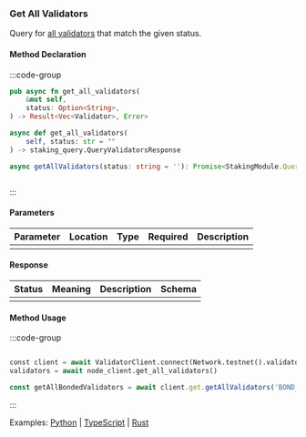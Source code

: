 ### Get All Validators

Query for [all validators] that match the given status.

[all validators]: https://github.com/cosmos/cosmos-sdk/tree/main/x/staking#validators-2

#### Method Declaration

:::code-group

```rust [Rust]
pub async fn get_all_validators(
    &mut self,
    status: Option<String>,
) -> Result<Vec<Validator>, Error>
```

```python [Python]
async def get_all_validators(
    self, status: str = ""
) -> staking_query.QueryValidatorsResponse
```

```typescript [TypeScript]
async getAllValidators(status: string = ''): Promise<StakingModule.QueryValidatorsResponse>
```

```url [API]
```

:::

#### Parameters

| Parameter | Location | Type  | Required | Description |
| --------- | -------- | ----- | -------- | ----------- |
|           |          |       |          |             |

#### Response

| Status | Meaning | Description | Schema |
| ------ | ------- | ----------- | ------ |
|        |         |             |        |

#### Method Usage

:::code-group

```rust [Rust]
```

```python [Python]
const client = await ValidatorClient.connect(Network.testnet().validatorConfig);
validators = await node_client.get_all_validators()
```

```typescript [TypeScript]
const getAllBondedValidators = await client.get.getAllValidators('BOND_STATUS_BONDED');
```

:::

Examples: [Python] | [TypeScript] | [Rust]

[Python]: https://github.com/dydxprotocol/v4-clients/blob/3e8c7e1b960291b7ef273962d374d9934a5c4d33/v4-client-py-v2/examples/validator_get_example.py#L60
[TypeScript]: https://github.com/dydxprotocol/v4-clients/blob/3e8c7e1b960291b7ef273962d374d9934a5c4d33/v4-client-js/examples/validator_get_example.ts#L131
[Rust]: https://github.com/dydxprotocol/v4-clients/blob/3e8c7e1b960291b7ef273962d374d9934a5c4d33/v4-client-rs/client/examples/validator_get.rs#L62